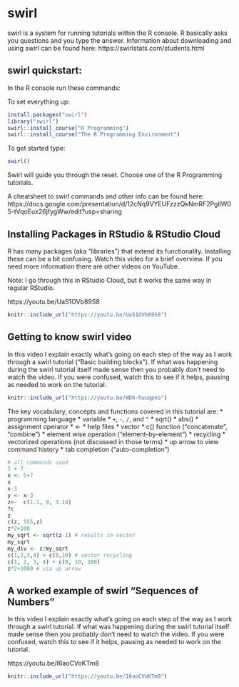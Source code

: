 # swirl


swirl is a system for running tutorials within the R console.  R basically asks you questions and you type the answer.  Information about downloading and using swirl can be found here: https://swirlstats.com/students.html 




## swirl quickstart:

In the R console run these commands:

To set everything up:
```r
install.packages("swirl")
library("swirl")
swirl::install_course("R Programming")
swirl::install_course("The R Programming Environment")
```

 To get started type:

```r
swirl()
```


Swirl will guide you through the reset.  Choose one of the R Programming tutorials.

A cheatsheet to swirl commands and other info can be found here:
https://docs.google.com/presentation/d/12cNq9VYEUFzzzQkNmRF2PgllW05-tVqoEux26jfygWw/edit?usp=sharing




## Installing Packages in RStudio & RStudio Cloud

R has many packages (aka "libraries") that extend its functionality.  Installing these can be a bit confusing.  Watch this video for a brief overview.  If you need more information there are other videos on YouTube.

Note: I go through this in RStudio Cloud, but it works the same way in regular RStudio.

https://youtu.be/UaS1OVb89S8

```r
knitr::include_url("https://youtu.be/UaS1OVb89S8")
```


## Getting to know swirl video

In this video I explain exactly what's going on each step of the way as I work through a swirl tutorial ("Basic building blocks").  If what was happening during the swirl tutorial itself made sense then you probably don't need to watch the video.  If you were confused, watch this to see if it helps, pausing as needed to work on the tutorial.


```r
knitr::include_url("https://youtu.be/WDh-huuqpno")
```


The key vocabulary, concepts and functions  covered in this tutorial are:
* programming language
* variable
* `+`, `-`, `/`, and `^`
* sqrt()
* abs()
* assignment operator
* <-
* help files
* vector
* c() function ("concatenate", "combine")
* element wise operation ("element-by-element")
* recycling
* vectorized operations (not discussed in those terms)
* up arrow to view command history
* tab completion ("auto-completion")

```r
# all commands used
5 + 7
x <- 5+7
x
x-3
y <- x-3
z<-  c(1.1, 9, 3.14)
?c
z
c(z, 555,z)
z*2+100
my_sqrt <- sqrt(z-1) # results in vector
my_sqrt
my_div <- z/my_sqrt
c(1,2,3,4) + c(0,10) # vector recycling
c(1, 2, 3, 4) + c(0, 10, 100)
z*2+1000 # via up arrow
```


## A worked example of swirl "Sequences of Numbers"

In this video I explain exactly what's going on each step of the way as I work through a swirl tutorial.  If what was happening during the swirl tutorial itself made sense then you probably don't need to watch the video.  If you were confused, watch this to see if it helps, pausing as needed to work on the tutorial.

https://youtu.be/I6aoCVoKTm8



```r
knitr::include_url("https://youtu.be/I6aoCVoKTm8")
```


